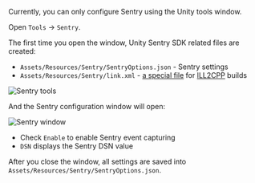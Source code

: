 Currently, you can only configure Sentry using the Unity tools window.

Open `Tools` -> `Sentry`.

The first time you open the window, Unity Sentry SDK related files are created:

* `Assets/Resources/Sentry/SentryOptions.json` - Sentry settings
* `Assets/Resources/Sentry/link.xml` - [a special file](https://docs.unity3d.com/Manual/ManagedCodeStripping.html) for [ILL2CPP](https://docs.unity3d.com/Manual/IL2CPP.html) builds

![Sentry tools](tools_sentry.png)

And the Sentry configuration window will open:

![Sentry window](sentry_window.png)

* Check `Enable` to enable Sentry event capturing
* `DSN` displays the Sentry DSN value

After you close the window, all settings are saved into `Assets/Resources/Sentry/SentryOptions.json`.
